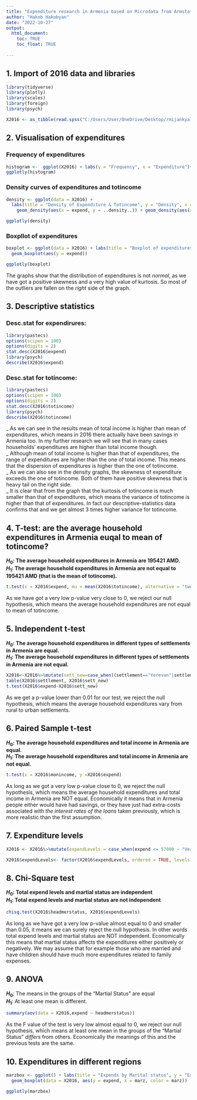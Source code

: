 ---
title: "Expenditure research in Armenia based on Microdata from Armstat (2016)."
author: "Hakob Hakobyan"
date: "2022-10-27"
output: 
  html_document:
    toc: TRUE
    toc_float: TRUE
  
---

## 1. Import of **2016** data and libraries

```{r, echo=TRUE, message=FALSE, warning=FALSE}
library(tidyverse)
library(plotly)
library(scales)
library(foreign)
library(psych)

X2016 <- as_tibble(read.spss("C:/Users/User/OneDrive/Desktop/rmijankyal/Midtermproj/2016.sav", to.data.frame = TRUE))

```

## 2. Visualisation of expenditures

### Frequency of expenditures

```{r echo=TRUE, message=FALSE, warning=FALSE}

histogram <-  ggplot(X2016) + labs(y = "Frequency", x = "Expenditure")+ geom_histogram(aes(x = expend), fill = 'blue',bins = 100)
ggplotly(histogram)


```


### Density curves of expenditures and totincome

```{r echo=TRUE, message=FALSE, warning=FALSE}


density <- ggplot(data = X2016) + 
  labs(title = "Density of Expenditure & Totincome", y = "Density", x = "Expenditure, Totincome") +
    geom_density(aes(x = expend, y = ..density..)) + geom_density(aes(x=totincome, y=..density..), color="red")

ggplotly(density)


```

### Boxpllot of expenditures
```{r echo=TRUE, message=FALSE, warning=FALSE}


boxplot <- ggplot(data = X2016) + labs(title = "Boxplot of expenditures", y = "Expenditure") +
  geom_boxplot(aes(y = expend))

ggplotly(boxplot)

```

The graphs show that the distribution of expenditures is not *normal*, as we have got a positive skewness and a very high value of kurtosis. So most of the outliers are fallen on the *right* side of the graph.

## 3. Descriptive statistics

### Desc.stat for expendirures:
```{r echo=TRUE, message=FALSE, warning=FALSE}
library(pastecs)
options(scipen = 100)
options(digits = 2)
stat.desc(X2016$expend)
library(psych)
describe(X2016$expend)

```

### Desc.stat for totincome:
```{r echo=TRUE, message=FALSE, warning=FALSE}
library(pastecs)
options(scipen = 100)
options(digits = 2)
stat.desc(X2016$totincome)
library(psych)
describe(X2016$totincome)

```
_ As we can see in the results mean of total income is higher than mean of expenditures, which means in 2016 there actually have been savings in Armenia too. In my further research we will see that in many cases households' expenditures are higher than total income though.<br>
_ Although mean of total income is higher than that of expenditures, the range of expenditures are higher than the one of total income. This means that the dispersion of expenditures is higher than the one of totincome.<br>
_ As we can also see in the density graphs, the skewness of expenditure exceeds the one of totincome. Both of them have positive skewness that is heavy tail on the right side.<br>
_ It is clear that from the graph that the kurtosis of totincome is much smaller than that of expenditures, which means the variance of totincome is higher than that of expenditures. In fact our descriptive-statistics data confirms that and we get almost 3 times higher variance for totincome.

## 4. T-test: are the average household expenditures in Armenia euqal to mean of totincome?

**$H_0$: The average household expenditures in Armenia are 195421 AMD.<br>**
**$H_1$: The average household expenditures in Armenia are not equal to 195421 AMD (that is the mean of totincome).**


```{r echo=TRUE, message=FALSE, warning=FALSE}

t.test(x = X2016$expend, mu = mean(X2016$totincome), alternative = "two.sided")
```

As we have got a very low p-value very close to 0, we reject our null hypothesis, which means the average household expenditures are not equal to mean of totincome.


## 5. Independent t-test

**$H_0$: The average household expenditures in different types of settlements in Armenia are equal.<br>**
**$H_1$: The average household expenditures in different types of settlements in Armenia are not equal.**

```{r echo=TRUE, message=FALSE, warning=FALSE}

X2016<-X2016%>%mutate(sett_new=case_when((settlement=="Yerevan"|settlement=="other urban")~"urban", settlement=="rural"~"rural"))
table(X2016$settlement, X2016$sett_new)
t.test(X2016$expend~X2016$sett_new)

```

As we get a p-value lower than 0.01 for our test, we reject the null hypothesis, which means the average household expenditures vary from rural to urban settlements.


## 6. Paired Sample t-test

**$H_0$: The average household expenditures and total income in Armenia are equal.<br>**
**$H_1$: The average household expenditures and total income in Armenia are not equal.**

``` {r echo=TRUE, message=FALSE, warning=FALSE}
t.test(x = X2016$monincome, y =X2016$expend)

```

As long as we got a very low p-value close to 0, we reject the null hypothesis, which means the average household expenditures and total income in Armenia are NOT equal. Economically it means that in Armenia people either would have had savings, or they have just had extra-costs associated with *the interest rates of the loans* taken previously, which is more realistic than the first assumption.

## 7. Expenditure levels


```{r echo=TRUE, message=FALSE, warning=FALSE}

X2016 <- X2016%>%mutate(expendLevels = case_when(expend <= 57000 ~ "Very low", expend <= 89000 ~ "Low", expend <= 300000 ~ "Medium", expend <= 500000 ~ "High", expend > 500000 ~ "Very high") )

X2016$expendLevels<- factor(X2016$expendLevels, ordered = TRUE, levels = c("Very low", "Low", "Medium", "High", "Very high"))

```

## 8. Chi-Square test

**$H_0$: Total expend levels and martial status are independent** <br>
**$H_1$: Total expend levels and martial status are not independent**

```{r echo=TRUE, message=FALSE, warning=FALSE}
chisq.test(X2016$headmerstatus, X2016$expendLevels)

```

As long as we have got a very low p-value almost equal to 0 and smaller than 0.05, it means we can surely reject the null hypothesis. In other words total expend levels and martial status are NOT independent. Economically this means that martial status affects the expenditures either positively or negatively. We may assume that for example those who are married and have children should have much more expenditures related to family expenses.

## 9. ANOVA

**$H_0$**: The means in the groups of the "Martial Status" are equal <br>
**$H_1$**: At least one mean is different.


```{r echo=TRUE, message=FALSE, warning=FALSE}
summary(aov(data = X2016,expend ~ headmerstatus))
```

As the F value of the test is very low almost equal to 0, we reject our null hypothesis, which means at least one mean in the groups of the "Martial Status" *differs* from others. Economically the meanings of this and the previous tests are the same.

## 10. Expenditures in different regions

```{r echo=TRUE, message=FALSE, warning=FALSE}


marzbox <- ggplot() + labs(title = "Expends by Marital status", y = "Expenditures", x = "Marz") +
  geom_boxplot(data = X2016, aes(y = expend, x = marz, color = marz))

ggplotly(marzbox)

```
